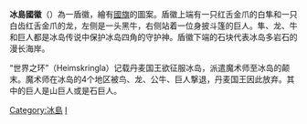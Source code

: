 {{Unreferenced|time=2020-08-07T11:52:08+00:00}}
{{Infobox coat of arms
|name             = 冰岛国徽
|image            = Coat of arms of Iceland.svg
|image_width      = 200
|middle           =
|middle_width     =
|middle_caption   =
|lesser           =
|lesser_width     =
|lesser_caption   =
|armiger          =
|year_adopted     = 1944年7月1日
|crest            =
|torse            =
|shield           = [[冰島國旗|冰島國旗]]
|supporters       = [[地精|地精]]
|compartment      = [[玄武岩|玄武岩]]
|motto            =
|orders           =
|other_elements   =
|earlier_versions =
|use              =
}}
{{Infobox coat of arms
|name             = 冰岛共和国总统徽章
|image            = Coat of arms of the President of Iceland.svg
|image_width      = 170
|lesser           = 
|lesser_width     = 
|lesser_caption   = 
|armiger          = [[冰岛总统|冰岛总统]]
|year_adopted     = 1944年
|crest            = 
|torse            = 
|shield           = 
|supporters       = 
|compartment      = 
|motto            = 
|orders           = 
|other_elements   = 
|earlier_versions = 
|use              = [[冰岛议会|冰岛议会]]
}}

'''冰島國徽'''（{{lang-is|'''Skjaldarmerki Íslands'''}}）為一盾徽，繪有[[冰島國旗|國旗]]的圖案。盾徽上端有一只红舌金爪的白隼和一只白齿红舌金爪的龙，左侧是一头黑牛，右侧站着一位身披斗篷的巨人。隼、龙、牛和巨人都是冰岛传说中保护冰岛四角的守护神。盾徽下端的石块代表冰岛多岩石的漫长海岸。

“世界之环”（Heimskringla）记载丹麦国王欲征服冰岛，派遣魔术师至冰岛的颠末。魔术师在冰岛的4个地区被鸟、龙、公牛、巨人撃退，丹麦国王因此放弃。其中的巨人是山巨人或是石巨人。

{{冰島小作品}}
{{冰島主題}}
{{欧洲题目|国徽}}

[[Category:冰島|Category:冰島]]
[[Category:國徽|I]]